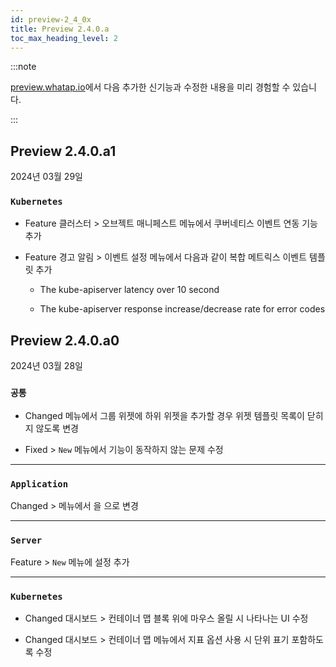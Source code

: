 ```yaml
---
id: preview-2_4_0x
title: Preview 2.4.0.a
toc_max_heading_level: 2
---
```


<head>
<meta name="robots" content="noindex, nofollow"/>
</head>

:::note

[preview.whatap.io](https://preview.whatap.io)에서 다음 추가한 신기능과 수정한 내용을 미리 경험할 수 있습니다. 

:::

## Preview 2.4.0.a1

2024년 03월 29일

<div class='indentTab'>

### `Kubernetes`

- <Status>Feature</Status> <UI>클러스터</UI> > <UI>오브젝트 매니페스트</UI> 메뉴에서 쿠버네티스 이벤트 연동 기능 추가

- <Status>Feature</Status> <UI>경고 알림</UI> > <UI>이벤트 설정</UI> 메뉴에서 다음과 같이 복합 메트릭스 이벤트 템플릿 추가

  - <UI>The kube-apiserver latency over 10 second</UI>

  - <UI>The kube-apiserver response increase/decrease rate for error codes</UI>

</div>

## Preview 2.4.0.a0

2024년 03월 28일

<div class='indentTab'>

### `공통`

- <Status>Changed</Status> <Cmdname sid="side_flexboard" className="uitext" /> 메뉴에서 그룹 위젯에 하위 위젯을 추가할 경우 위젯 템플릿 목록이 닫히지 않도록 변경

- <Status>Fixed</Status> <Cmdname sid="side_event" className="uitext" /> &gt; <Cmdname sid="side_eventSetting" className="uitext" /> <code class="newfunc">New</code> 메뉴에서 <Cmdname sid="BTN07761" className="uitext" /> 기능이 동작하지 않는 문제 수정

---

### `Application`

<p><Status>Changed</Status> <Cmdname sid="side_management" className="uitext" /> &gt; <Cmdname sid="side_agents" className="uitext" /> 메뉴에서 <Cmdname sid="inactive_agent_deletion_time" className="b500" />을 <Cmdname sid="TTL07821" className="uitext" />으로 변경</p>

---

### `Server`

<p><Status>Feature</Status> <Cmdname sid="side_event" className="uitext" /> &gt; <Cmdname sid="side_eventSetting" className="uitext" /> <code class="newfunc">New</code> 메뉴에 <Cmdname sid="sm_log_event_tab" className="uitext" /> 설정 추가</p>

---

### `Kubernetes`

- <Status>Changed</Status> <UI>대시보드</UI> > <UI>컨테이너 맵</UI> 블록 위에 마우스 올릴 시 나타나는 UI 수정

- <Status>Changed</Status> <UI>대시보드</UI> > <UI>컨테이너 맵</UI> 메뉴에서 지표 옵션 사용 시 단위 표기 포함하도록 수정

</div>